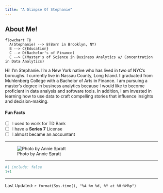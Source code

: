 ```yaml
---
title: "A Glimpse Of Stephanie"
---
```


##
## About Me!
```mermaid
flowchart TD
  A(Stephanie) --> B(Born in Brooklyn, NY)
  B --> C{Education}
  C --> D(Bachelor's of Finance)
  C --> E(Master's of Science in Business Analytics w/ Concentration in Data Analytics)
```

Hi! I'm Stephanie. I'm a New York native who has lived in two of NYC's boroughs. I currently live in Nassau County, Long Island. I graduated from Muhlenberg College with a Bachelor of Arts in Finance. I am pursuing a master's degree in business analytics because I would like to become proficient in data analysis and software tools. In addition, I am invested in learning how to use data to craft compelling stories that influence insights and decision-making. 

#### Fun Facts
- [ ] I used to work for TD Bank
- [ ] I have a **Series 7** License
- [ ] I almost became an accountant

---

![Photo by Annie Spratt](./annie-spratt-j0qFdnSC_bY-unsplash.jpg)

---

```r
#| include: false
1+1
```
--------------
Last Updated: `r format(Sys.time(), "%A %m %d, %Y at %H:%M%p")`

